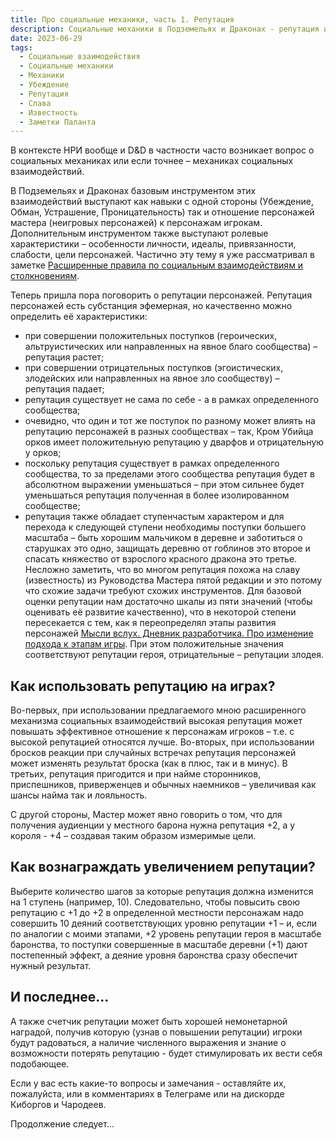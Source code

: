 ```yaml
---
title: Про социальные механики, часть 1. Репутация
description: Социальные механики в Подземельях и Драконах - репутация и ее использование.
date: 2023-06-29
tags:
  - Социальные взаимодействия
  - Социальные механики
  - Механики
  - Убеждение
  - Репутация
  - Слава
  - Известность
  - Заметки Паланта
---
```




В контексте НРИ вообще и D&D в частности часто возникает вопрос о социальных механиках или если точнее – механиках социальных взаимодействий.

В Подземельях и Драконах базовым инструментом этих взаимодействий выступают как навыки с одной стороны (Убеждение, Обман, Устрашение, Проницательность) так и отношение персонажей мастера (неигровых персонажей) к персонажам игрокам. Дополнительным инструментом также выступают ролевые характеристики – особенности личности, идеалы, привязанности, слабости, цели персонажей. Частично эту тему я уже рассматривал в заметке [Расширенные правила по социальным взаимодействиям и столкновениям](https://cyborgsandmages.com/posts/articles/social-encounters).

Теперь пришла пора поговорить о репутации персонажей. Репутация персонажей есть субстанция эфемерная, но качественно можно определить её характеристики:
-	при совершении положительных поступков (героических, альтруистических или направленных на явное благо сообщества) – репутация растет;
-	при совершении отрицательных поступков (эгоистических, злодейских или направленных на явное зло сообществу) – репутация падает;
-	репутация существует не сама по себе -  а в рамках определенного сообщества;
-	очевидно, что один и тот же поступок по разному может влиять на репутацию персонажей в разных сообществах – так, Кром Убийца орков имеет положительную репутацию у дварфов и отрицательную у орков;
-	поскольку репутация существует в рамках определенного сообщества, то за пределами этого сообщества репутация будет в абсолютном выражении уменьшаться – при этом сильнее будет уменьшаться репутация полученная в более изолированном сообществе;
-	репутация также обладает ступенчастым характером и для перехода к следующей ступени необходимы поступки большего масштаба – быть хорошим мальчиком в деревне и заботиться о старушках это одно, защищать деревню от гоблинов это второе и спасать княжество от взрослого красного дракона это третье.
Несложно заметить, что во многом репутация похожа на славу (известность) из Руководства Мастера пятой редакции и это потому что схожие задачи требуют схожих инструментов.
Для базовой оценки репутации нам достаточно шкалы из пяти значений (чтобы оценивать её развитие качественно), что в некоторой степени пересекается с тем, как я переопределял этапы развития персонажей [Мысли вслух. Дневник разработчика. Про изменение подхода к этапам игры](https://cyborgsandmages.com/posts/core-d20/tiers-different-approach).   При этом положительные значения соответствуют репутации героя, отрицательные – репутации злодея.

## Как использовать репутацию на играх? 

Во-первых, при использовании предлагаемого мною расширенного механизма социальных взаимодействий высокая репутация может повышать эффективное отношение к персонажам игроков – т.е. с высокой репутацией относятся лучше. Во-вторых, при использовании бросков реакции при случайных встречах репутация персонажей может изменять результат броска (как в плюс, так и в минус). В третьих, репутация пригодится и при найме сторонников, приспешников, приверженцев и обычных наемников – увеличивая как шансы найма так и лояльность.

С другой стороны, Мастер может явно говорить о том, что для получения аудиенции у местного барона нужна репутация +2, а у короля - +4 – создавая таким образом измеримые цели.

## Как вознаграждать увеличением репутации? 

Выберите количество шагов за которые репутация должна изменится на 1 ступень (например, 10). Следовательно, чтобы повысить свою репутацию с +1 до +2 в определенной местности персонажам надо совершить 10 деяний соответствующих уровню репутации +1 – и, если по аналогии с моими этапами, +2 уровень репутации героя в масштабе баронства, то поступки совершенные в масштабе деревни (+1) дают постепенный эффект, а деяние уровня баронства сразу обеспечит нужный результат.

## И последнее...

А также счетчик репутации может быть хорошей немонетарной наградой, получив которую (узнав о повышении репутации) игроки будут радоваться, а наличие численного выражения и знание о возможности потерять репутацию - будет стимулировать их вести себя подобающее.

Если у вас есть какие-то вопросы и замечания - оставляйте их, пожалуйста, или в комментариях в Телеграме или на дискорде Киборгов и Чародеев.

Продолжение следует...
